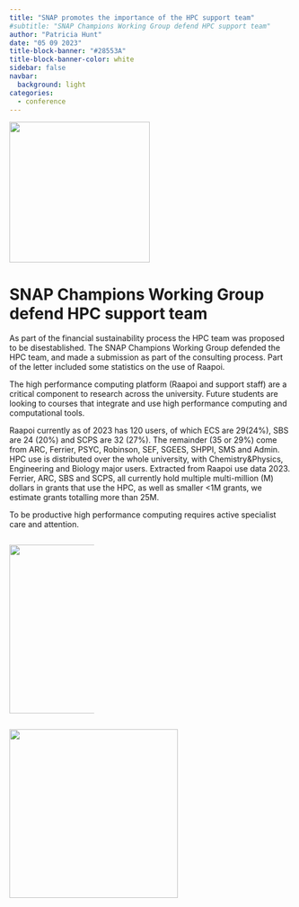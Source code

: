 ```yaml
---
title: "SNAP promotes the importance of the HPC support team"
#subtitle: "SNAP Champions Working Group defend HPC support team"
author: "Patricia Hunt"
date: "05 09 2023"
title-block-banner: "#28553A"
title-block-banner-color: white
sidebar: false
navbar:
  background: light
categories: 
  - conference
---
```

<style>
.quarto-title > h1.title, p.subtitle {
  padding-left: 190px; # prevent long titles (and subtitles) from overlapping logo
}
.quarto-categories {
  padding-left: 110px; # (mostly) prevent categories from overlapping the logo
}
</style>

![](raapoi_1.png){height=250 fig-align="center"}

<h1>SNAP Champions Working Group defend HPC support team</h1>

As part of the financial sustainability process the HPC team was proposed to be disestablished.  The SNAP Champions Working Group defended the HPC team, and made a submission as part of the consulting process.  Part of the letter included some statistics on the use of Raapoi.

The high performance computing platform (Raapoi and support staff) are a critical component to research across the university.  Future students are looking to courses that integrate and use high performance computing and computational tools.

Raapoi currently as of 2023 has 120 users, of which ECS are 29(24%), SBS are 24 (20%) and SCPS are 32 (27%).  The remainder (35 or 29%) come from ARC, Ferrier, PSYC, Robinson, SEF, SGEES, SHPPI, SMS and Admin.  HPC use is distributed over the whole university, with Chemistry&Physics, Engineering and Biology major users.  Extracted from Raapoi use data 2023.  Ferrier, ARC, SBS and SCPS, all currently hold multiple multi-million (M) dollars in grants that use the HPC, as well as smaller <1M grants, we estimate grants totalling more than 25M.

To be productive high performance computing requires active specialist care and attention.  

::: {columns}
::: {.column width="30%"}
![](parallel_back.jpg){height=300 fig-align="center"}
::: 
::: {.column width="60%"}
![](raapoi_data.png){height=300 fig-align="center"}
:::
:::
